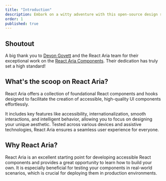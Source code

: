 ```yaml
---
title: "Introduction"
description: Embark on a witty adventure with this open-source design system, built with React Aria. Master troubleshooting tips to solve the mystery of missing props in your React app.
order: 1
published: true
---
```


## Shoutout
A big thank you to [Devon Govett](https://x.com/devongovett) and the React Aria team for their exceptional work on the [React Aria Components](https://react-spectrum.adobe.com/react-aria/?ref=getjustd.com). Their dedication has truly set a high standard!

## What's the scoop on React Aria?

React Aria offers a collection of foundational React components and hooks designed to facilitate the creation of accessible, high-quality UI components effortlessly.

It includes key features like accessibility, internationalization, smooth interactions, and intelligent behavior, allowing you to focus on designing your unique aesthetic. Tested across various devices and assistive technologies, React Aria ensures a seamless user experience for everyone.

## Why React Aria?

React Aria is an excellent starting point for developing accessible React components and provides a great opportunity to learn how to build your own. It is especially beneficial for testing your components in real-world scenarios, which is crucial for deploying them in production environments.
